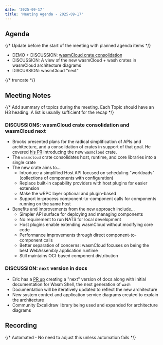 ```yaml
---
date: '2025-09-17'
title: 'Meeting Agenda - 2025-09-17'
---
```


## Agenda

{/* Update before the start of the meeting with planned agenda items */}

- DEMO + DISCUSSION: [wasmCloud crate consolidation](https://github.com/wasmCloud/wash/pull/73)
- DISCUSSION: A view of the new wasmCloud + wash crates in wasmCloud architecture diagrams
- DISCUSSION: wasmCloud "next"

{/* truncate */}

## Meeting Notes

{/* Add summary of topics during the meeting. Each Topic should have an H3 heading. A list is usually sufficient for the recap */}

### DISCUSSIONS: wasmCloud crate consolidation and wasmCloud next

- Brooks presented plans for the radical simplification of APIs and architecture, and a consolidation of crates in support of that goal. He covered [his PR](https://github.com/wasmCloud/wash/pull/73) introducing the new `wasmcloud` crate.
- The `wasmcloud` crate consolidates host, runtime, and core libraries into a single crate
- The new crate aims to...
   * Introduce a simplified Host API focused on scheduling "workloads" (collections of components with configuration)
   * Replace built-in capability providers with host plugins for easier extension
   * Make the wRPC layer optional and plugin-based
   * Support in-process component-to-component calls for components running on the same host
- Benefits and improvements from the new approach include...
  * Simpler API surface for deploying and managing components
  * No requirement to run NATS for local development
  * Host plugins enable extending wasmCloud without modifying core code
  * Performance improvements through direct component-to-component calls
  * Better separation of concerns: wasmCloud focuses on being the best WebAssembly application runtime
  * Still maintains OCI-based component distribution

### DISCUSSION: `next` version in docs

- Eric has a [PR up](https://github.com/wasmCloud/wasmcloud.com/pull/987) creating a "next" version of docs along with initial documentation for Wasm Shell, the next generation of `wash`
- Documentation will be iteratively updated to reflect the new architecture
- New system context and application service diagrams created to explain the architecture
- Community Excalidraw library being used and expanded for architecture diagrams

## Recording

{/* Automated - No need to adjust this unless automation fails */}

<YouTube url="https://www.youtube.com/watch?v=vTbKtMkWxBQ" />
